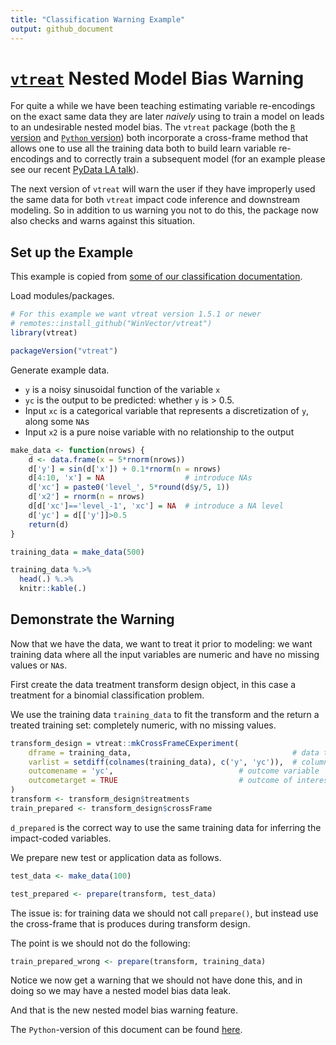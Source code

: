 ```yaml
---
title: "Classification Warning Example"
output: github_document
---
```



# [`vtreat`](https://github.com/WinVector/vtreat) Nested Model Bias Warning

For quite a while we have been teaching estimating variable re-encodings on the exact same data they
are later *naively* using to train a model on leads to an undesirable nested model bias.  The `vtreat`
package (both the [`R` version](https://github.com/WinVector/vtreat) and 
[`Python` version](https://github.com/WinVector/pyvtreat)) both incorporate a cross-frame method
that allows one to use all the training data both to build learn variable re-encodings and to correctly train a subsequent model (for an example please see our recent [PyData LA talk](http://www.win-vector.com/blog/2019/12/pydata-los-angeles-2019-talk-preparing-messy-real-world-data-for-supervised-machine-learning/)).

The next version of `vtreat` will warn the user if they have improperly used the same data for both `vtreat` impact code inference and downstream modeling.  So in addition to us warning you not to do this, the package now also checks and warns against this situation.

## Set up the Example

This example is copied from [some of our classification documentation](https://github.com/WinVector/vtreat/blob/master/Examples/Classification/Classification.md).


Load modules/packages.

```r
# For this example we want vtreat version 1.5.1 or newer
# remotes::install_github("WinVector/vtreat")
library(vtreat)

packageVersion("vtreat")
```

Generate example data. 

* `y` is a noisy sinusoidal function of the variable `x`
* `yc` is the output to be predicted: whether `y` is > 0.5. 
* Input `xc` is a categorical variable that represents a discretization of `y`, along some `NA`s
* Input `x2` is a pure noise variable with no relationship to the output

```r
make_data <- function(nrows) {
    d <- data.frame(x = 5*rnorm(nrows))
    d['y'] = sin(d['x']) + 0.1*rnorm(n = nrows)
    d[4:10, 'x'] = NA                  # introduce NAs
    d['xc'] = paste0('level_', 5*round(d$y/5, 1))
    d['x2'] = rnorm(n = nrows)
    d[d['xc']=='level_-1', 'xc'] = NA  # introduce a NA level
    d['yc'] = d[['y']]>0.5
    return(d)
}

training_data = make_data(500)

training_data %.>%
  head(.) %.>%
  knitr::kable(.)
```


## Demonstrate the Warning

Now that we have the data, we want to treat it prior to modeling: we want training data where all the input variables are numeric and have no missing values or `NA`s.

First create the data treatment transform design object, in this case a treatment for a binomial classification problem.

We use the training data `training_data` to fit the transform and the return a treated training set: completely numeric, with no missing values.

```r
transform_design = vtreat::mkCrossFrameCExperiment(
    dframe = training_data,                                    # data to learn transform from
    varlist = setdiff(colnames(training_data), c('y', 'yc')),  # columns to transform
    outcomename = 'yc',                            # outcome variable
    outcometarget = TRUE                           # outcome of interest
)
transform <- transform_design$treatments
train_prepared <- transform_design$crossFrame
```

`d_prepared` is the correct way to use the same training data for inferring the impact-coded variables.

We prepare new test or application data as follows.

```r
test_data <- make_data(100)

test_prepared <- prepare(transform, test_data)
```

The issue is: for training data we should not call `prepare()`, but instead use the cross-frame
that is produces during transform design.

The point is we should not do the following:

```r
train_prepared_wrong <- prepare(transform, training_data)
```

Notice we now get a warning that we should not have done this, and in doing so we may have a nested model bias data leak.

And that is the new nested model bias warning feature.

The `Python`-version of this document can be found [here](https://github.com/WinVector/pyvtreat/blob/master/Examples/Classification/ClassificationWarningExample.md).

